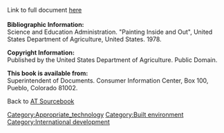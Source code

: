 Link to full document [http://www.fastonline.org/CD3WD_40/JF/JF_VE/BIG/25-654.pdf here]<br /><br />

'''Bibliographic Information:'''<br/>
Science and Education Administration. "Painting Inside and Out", United States Department of Agriculture, United States. 1978.


'''Copyright Information:'''<br/>
Published by the United States Department of Agriculture. Public Domain.


'''This book is available from:'''<br/>
Superintendent of Documents. Consumer Information Center, Box 100, Pueblo, Colorado 81002.


Back to [[AT Sourcebook]]

[[Category:Appropriate_technology]]
[[Category:Built environment]]
[[Category:International development]]